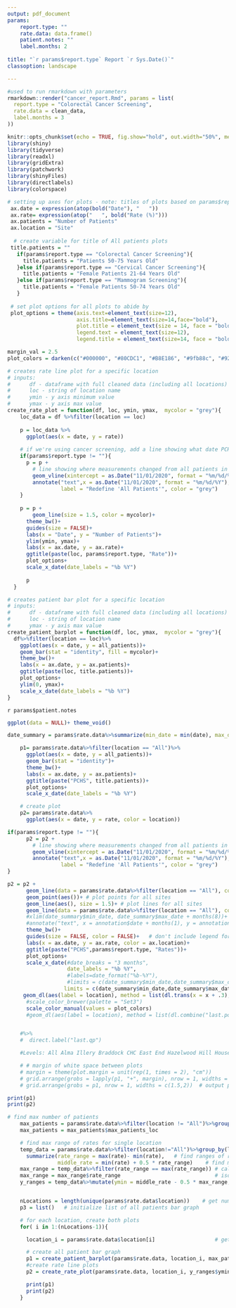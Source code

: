 ```yaml
---
output: pdf_document
params: 
    report.type: ""
    rate.data: data.frame()
    patient.notes: ""
    label.months: 2
    
title: "`r params$report.type` Report `r Sys.Date()`" 
classoption: landscape

---
```




```r
#used to run rmarkdown with parameters 
rmarkdown::render("cancer_report.Rmd", params = list(
  report.type = "Colorectal Cancer Screening",
  rate.data = clean_data,  
  label.months = 3
))
```

```r
knitr::opts_chunk$set(echo = TRUE, fig.show="hold", out.width="50%", message = FALSE, warning = FALSE)
library(shiny)
library(tidyverse)
library(readxl)
library(gridExtra)
library(patchwork)
library(shinyFiles)
library(directlabels)
library(colorspace)

# setting up axes for plots - note: titles of plots based on params$report.type
 ax.date = expression(atop(bold("Date"), "   "))
 ax.rate= expression(atop("   ", bold("Rate (%)")))
 ax.patients = "Number of Patients"
 ax.location = "Site"
 
  # create variable for title of All patients plots
 title.patients = ""
   if(params$report.type == "Colorectal Cancer Screening"){
     title.patients = "Patients 50-75 Years Old"
   }else if(params$report.type == "Cervical Cancer Screening"){
     title.patients = "Female Patients 21-64 Years Old"
   }else if(params$report.type == "Mammogram Screening"){
     title.patients = "Female Patients 50-74 Years Old"
   }
 
 # set plot options for all plots to abide by
 plot_options = theme(axis.text=element_text(size=12),
                      axis.title=element_text(size=14,face="bold"),
                      plot.title = element_text(size = 14, face = "bold"),
                      legend.text = element_text(size=12),
                      legend.title = element_text(size=14, face = "bold"))

margin_val = 2.5
plot_colors = darken(c("#000000", "#80CDC1", "#B8E186", "#9fb88c", "#92C5DE", "#DFC27D", "#FDB863",  "#EA9999", "#7686c4", "#D5A6BD", "#A2C4C9", "#D5A6BD", "#F4A582"))

```

```r
# creates rate line plot for a specific location
# inputs:
#      df - dataframe with full cleaned data (including all locations)
#      loc - string of location name
#      ymin - y axis minimum value
#      ymax - y axis max value
create_rate_plot = function(df, loc, ymin, ymax,  mycolor = "grey"){
    loc_data = df %>%filter(location == loc)
    
    p = loc_data %>% 
      ggplot(aes(x = date, y = rate))
    
    # if we're using cancer screening, add a line showing what date PCHS changed how they measure screening rate
    if(params$report.type != ""){
      p = p +  
        # line showing where measurements changed from all patients in past 3 years to past 12 months 
        geom_vline(xintercept = as.Date("11/01/2020", format = "%m/%d/%Y"), color = "grey", linetype = "dashed")+ 
        annotate("text",x = as.Date("11/01/2020", format = "%m/%d/%Y"), y = ymax - 1, 
                 label = "Redefine 'All Patients'", color = "grey")
    } 
    
    p = p + 
        geom_line(size = 1.5, color = mycolor)+
      theme_bw()+
      guides(size = FALSE)+
      labs(x = "Date", y = "Number of Patients")+
      ylim(ymin, ymax)+
      labs(x = ax.date, y = ax.rate)+
      ggtitle(paste(loc, params$report.type, "Rate"))+
      plot_options+
      scale_x_date(date_labels = "%b %Y")
      
      p
  }

# creates patient bar plot for a specific location
# inputs:
#      df - dataframe with full cleaned data (including all locations)
#      loc - string of location name
#      ymax - y axis max value
create_patient_barplot = function(df, loc, ymax,  mycolor = "grey"){
  df%>%filter(location == loc)%>%
    ggplot(aes(x = date, y = all_patients))+
    geom_bar(stat = "identity", fill = mycolor)+
    theme_bw()+
    labs(x = ax.date, y = ax.patients)+
    ggtitle(paste(loc, title.patients))+
    plot_options+
    ylim(0, ymax)+
    scale_x_date(date_labels = "%b %Y")
}

```


<!-- Output patient notes -->
`r params$patient.notes` 

```r
ggplot(data = NULL)+ theme_void()
```

```r
date_summary = params$rate.data%>%summarize(min_date = min(date), max_date = max(date))   # determine first and last dates plotted

    p1= params$rate.data%>%filter(location == "All")%>%
      ggplot(aes(x = date, y = all_patients))+
      geom_bar(stat = "identity")+
      theme_bw()+
      labs(x = ax.date, y = ax.patients)+
      ggtitle(paste("PCHS", title.patients))+
      plot_options+
      scale_x_date(date_labels = "%b %Y")
```
```r
    # create plot
    p2= params$rate.data%>%
      ggplot(aes(x = date, y = rate, color = location))

if(params$report.type != ""){
      p2 = p2 + 
        # line showing where measurements changed from all patients in past 3 years to past 12 months 
        geom_vline(xintercept = as.Date("11/01/2020", format = "%m/%d/%Y"), color = "grey", linetype = "dashed")+ 
        annotate("text",x = as.Date("11/01/2020", format = "%m/%d/%Y"), y = max(params$rate.data$rate) + 5, 
                 label = "Redefine 'All Patients'", color = "grey")
}

p2 = p2 + 
      geom_line(data = params$rate.data%>%filter(location == "All"), color = "grey", size = 10, alpha = 0.5)+   # plot shadow around "All" (behind other lines)
      geom_point(aes())+ # plot points for all sites
      geom_line(aes(), size = 1.5)+ # plot lines for all sites
      geom_line(data = params$rate.data%>%filter(location == "All"), color = "black", size = 1.5)+   # plot "All" on top of other lines
      #xlim(date_summary$min_date, date_summary$max_date + months(8))+   # change x axis lims?
      #annotate("text", x = annotation$date + months(1), y = annotation$rate, label = "  ", size = 10)+   # annotation for avg. rate
      theme_bw()+
      guides(size = FALSE, color = FALSE)+   # don't include legend for size of dots
      labs(x = ax.date, y = ax.rate, color = ax.location)+
      ggtitle(paste("PCHS",params$report.type, "Rates"))+
      plot_options+
      scale_x_date(#date_breaks = "3 months",
                   date_labels = "%b %Y",
                   #labels=date_format("%b-%Y"),
                   #limits = c(date_summary$min_date,date_summary$max_date + weeks(6)))+ #extend xlim so labels aren't cut off
                  limits = c(date_summary$min_date,date_summary$max_date + months(params$label.months)))+ #extend xlim so labels aren't cut off
     geom_dl(aes(label = location), method = list(dl.trans(x = x + .3), "last.qp", cex = 1.2, fontface = "bold")) +
      #scale_color_brewer(palette = "Set3")
      scale_color_manual(values = plot_colors)
      #geom_dl(aes(label = location), method = list(dl.combine("last.points")), cex = 0.8)


    #%>%
    #  direct.label("last.qp")

    #Levels: All Alma Illery Braddock CHC East End Hazelwood Hill House McKeesport Steel Valley West End Wilkinsburg

    # # margin of white space between plots
    # margin = theme(plot.margin = unit(rep(1, times = 2), "cm"))
    # grid.arrange(grobs = lapply(p1, "+", margin), nrow = 1, widths = c(1.5,2))  # output plot
    # grid.arrange(grobs = p1, nrow = 1, widths = c(1.5,2))  # output plot
```

<!-- # Graphs for all PCHS sites -->
```r
print(p1)
print(p2)
```

<!-- # Graphs for individual sites -->
```r
# find max number of patients
    max_patients = params$rate.data%>%filter(location != "All")%>%group_by(location)%>%summarize(max_patients_loc = max(all_patients))%>%filter(max_patients_loc == max(max_patients_loc))
    max_patients = max_patients$max_patients_loc

    # find max range of rates for single location
    temp_data = params$rate.data%>%filter(location!="All")%>%group_by(location)%>%
      summarize(rate_range = max(rate)- min(rate),   # find ranges of rates for each location
                middle_rate = min(rate) + 0.5 * rate_range)    # find middle between max and min rate for each locaiton
    max_range = temp_data%>%filter(rate_range == max(rate_range)) # calculate max range
    max_range = max_range$rate_range                              # isolate max range as a number
    y_ranges = temp_data%>%mutate(ymin = middle_rate - 0.5 * max_range, ymax = middle_rate + 0.5 * max_range)  # create new ranges for y axes


    nLocations = length(unique(params$rate.data$location))    # get number of locations in dataset
    p3 = list()   # initialize list of all patients bar graph

    # for each location, create both plots
    for( i in 1:(nLocations-1)){

      location_i = params$rate.data$location[i]                   # get name of ith location

      # create all patient bar graph
      p1 = create_patient_barplot(params$rate.data, location_i, max_patients, plot_colors[i+1])#+scale_fill_manual(values = c(plot_colors[i+1], "black"))
      #create rate line plots
      p2 = create_rate_plot(params$rate.data, location_i, y_ranges$ymin[i], y_ranges$ymax[i], plot_colors[i+1])#+scale_color_manual(values = c(plot_colors[i+1], "black"))

      print(p1)
      print(p2)
    }
```

